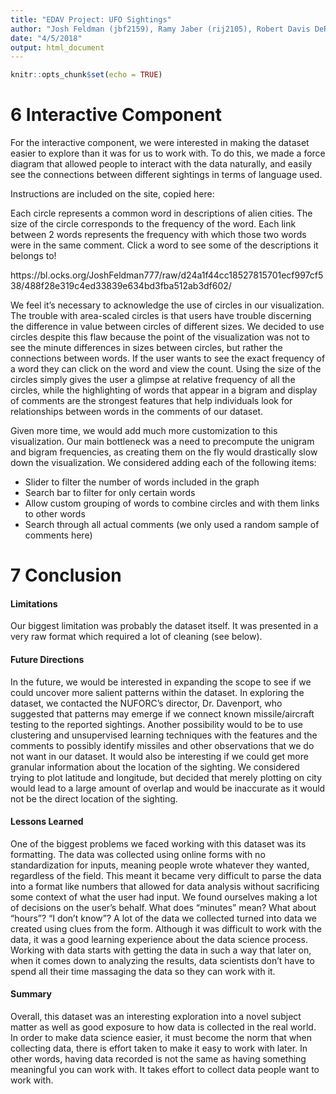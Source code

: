 ```yaml
---
title: "EDAV Project: UFO Sightings"
author: "Josh Feldman (jbf2159), Ramy Jaber (rij2105), Robert Davis DeRodes (rd2804), Zach Bogart (zb2223)"
date: "4/5/2018"
output: html_document
---
```


```r
knitr::opts_chunk$set(echo = TRUE)
```

# 6 Interactive Component

For the interactive component, we were interested in making the dataset easier to explore than it was for us to work with. To do this, we made a force diagram that allowed people to interact with the data naturally, and easily see the connections between different sightings in terms of language used.

Instructions are included on the site, copied here:

Each circle represents a common word in descriptions of alien cities. The size of the circle corresponds to the frequency of the word. Each link between 2 words represents the frequency with which those two words were in the same comment.
Click a word to see some of the descriptions it belongs to!

https://bl.ocks.org/JoshFeldman777/raw/d24a1f44cc18527815701ecf997cf538/488f28e319c4ed33839e634bd3fba512ab3df602/

We feel it's necessary to acknowledge the use of circles in our visualization. The trouble with area-scaled circles is that users have trouble discerning the difference in value between circles of different sizes. We decided to use circles despite this flaw because the point of the visualization was not to see the minute differences in sizes between circles, but rather the connections between words. If the user wants to see the exact frequency of a word they can click on the word and view the count. Using the size of the circles simply gives the user a glimpse at relative frequency of all the circles, while the highlighting of words that appear in a bigram and display of comments are the strongest features that help individuals look for relationships between words in the comments of our dataset.

Given more time, we would add much more customization to this visualization. Our main bottleneck was a need to precompute the unigram and bigram frequencies, as creating them on the fly would drastically slow down the visualization. We considered adding each of the following items:

* Slider to filter the number of words included in the graph
* Search bar to filter for only certain words
* Allow custom grouping of words to combine circles and with them links to other words
* Search through all actual comments (we only used a random sample of comments here)


# 7 Conclusion

#### Limitations
Our biggest limitation was probably the dataset itself. It was presented in a very raw format which required a lot of cleaning (see below).

#### Future Directions
In the future, we would be interested in expanding the scope to see if we could uncover more salient patterns within the dataset. In exploring the dataset, we contacted the NUFORC's director, Dr. Davenport, who suggested that patterns may emerge if we connect known missile/aircraft testing to the reported sightings. Another possibility would to be to use clustering and unsupervised learning techniques with the features and the comments to possibly identify missiles and other observations that we do not want in our dataset. It would also be interesting if we could get more granular information about the location of the sighting. We considered trying to plot latitude and longitude, but decided that merely plotting on city would lead to a large amount of overlap and would be inaccurate as it would not be the direct location of the sighting. 

#### Lessons Learned
One of the biggest problems we faced working with this dataset was its formatting. The data was collected using online forms with no standardization for inputs, meaning people wrote whatever they wanted, regardless of the field. This meant it became very difficult to parse the data into a format like numbers that allowed for data analysis without sacrificing some context of what the user had input. We found ourselves making a lot of decisions on the user’s behalf. What does “minutes” mean? What about “hours”? “I don’t know”? A lot of the data we collected turned into data we created using clues from the form. Although it was difficult to work with the data, it was a good learning experience about the data science process. Working with data starts with getting the data in such a way that later on, when it comes down to analyzing the results, data scientists don’t have to spend all their time massaging the data so they can work with it.

#### Summary
Overall, this dataset was an interesting exploration into a novel subject matter as well as good exposure to how data is collected in the real world. In order to make data science easier, it must become the norm that when collecting data, there is effort taken to make it easy to work with later. In other words, having data recorded is not the same as having something meaningful you can work with. It takes effort to collect data people want to work with.



